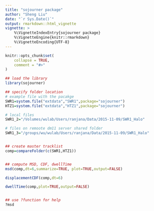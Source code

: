 ```yaml
---
title: "sojourner package"
author: "Sheng Liu"
date: "`r Sys.Date()`"
output: rmarkdown::html_vignette
vignette: >
    %\VignetteIndexEntry{sojourner package}
    %\VignetteEngine{knitr::rmarkdown}
    %\VignetteEncoding{UTF-8}
---
```



```r
knitr::opts_chunk$set(
    collapse = TRUE,
    comment = "#>"
)
```

```r
## load the library
library(sojourner)

## specify folder location
# example file with the pacakge
SWR1=system.file("extdata","SWR1",package="sojourner")
HTZ1=system.file("extdata","HTZ1",package="sojourner")

# local files
SWR1_2="/Volumes/wulab/Users/ranjana/Data/2015-11-09/SWR1_Halo"

# files on remoote dm11 server shared folder
SWR1_3="/groups/wu/wulab/Users/ranjana/Data/2015-11-09/SWR1_Halo"


## create master tracklist
comp=compareFolder(c(SWR1,HTZ1))


## compute MSD, CDF, dwellTime
msd(comp,dt=6,summarize=TRUE, plot=TRUE,output=FALSE)

displacementCDF(comp,dt=6)

dwellTime(comp,plot=TRUE,output=FALSE)


## use ?function for help
?msd
```

